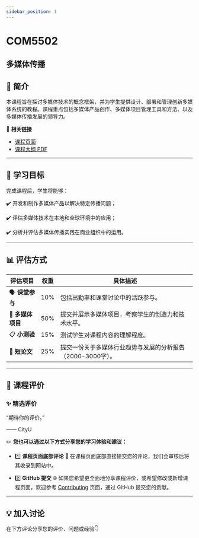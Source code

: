 ```yaml
---
sidebar_position: 1
---
```


# COM5502
## 多媒体传播

## **📘 简介**
本课程旨在探讨多媒体技术的概念框架，并为学生提供设计、部署和管理创新多媒体系统的教程。课程重点包括多媒体产品创作、多媒体项目管理工具和方法、以及多媒体传播发展的领导力。

🔗 **相关链接**
- [课程页面](https://www.cityu.edu.hk/catalogue/pg/202425/course/COM5502.htm)
- [课程大纲 PDF](https://www.cityu.edu.hk/catalogue/pg/202425/course/COM5502.pdf)

---

## **🎯 学习目标**

完成课程后，学生将能够：

✔️ 开发和制作多媒体产品以解决特定传播问题；

✔️ 评估多媒体技术在本地和全球环境中的应用；

✔️ 分析并评估多媒体传播实践在商业组织中的运用。

---

## **📊 评估方式**

| **评估项目**          | **权重** | **具体描述**                                                                                       |
|----------------------|---------|---------------------------------------------------------------------------------------------------|
| 🗣️ **课堂参与**         | 10%     | 包括出勤率和课堂讨论中的活跃参与。                                                                   |
| 🎨 **多媒体项目**        | 50%     | 提交并展示多媒体项目，考察学生的创造力和技术水平。                                                     |
| 📋 **小测验**           | 15%     | 测试学生对课程内容的理解程度。                                                                      |
| 📑 **短论文**           | 25%     | 提交一份关于多媒体行业趋势与发展的分析报告（2000-3000字）。                                            |

---

## **💬 课程评价**

### ✨ **精选评价**
<div className={commentStyles.commentBox}>
    <p className={commentStyles.commentText}>
        “期待你的评价。”
    </p>
    <p className={commentStyles.commentAuthor}>—— CityU</p>
</div>

✏️ **您也可以通过以下方式分享您的学习体验和建议：**

- 1️⃣ **课程页面底部评论**
💬 在课程页面底部直接提交您的评论，我们会审核后将其收录到网站中。

- 2️⃣ **GitHub 提交**
🌐 如果您希望更全面地分享课程评价，或希望修改或新增课程页面，欢迎参考 [Contributing](https://penjc.github.io/cityU-navigator/contributing) 页面，通过 GitHub 提交您的贡献。

---

## **💡 加入讨论**

在下方评论分享您的评价、问题或经验👇
<Utterances />
